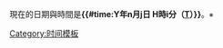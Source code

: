 現在的日期與時間是'''{{#time:Y年n月j日 H時i分（[[T]]）}}'''。<small>※{{Purge|按此更新}}</small><noinclude>[[Category:时间模板]]</noinclude>